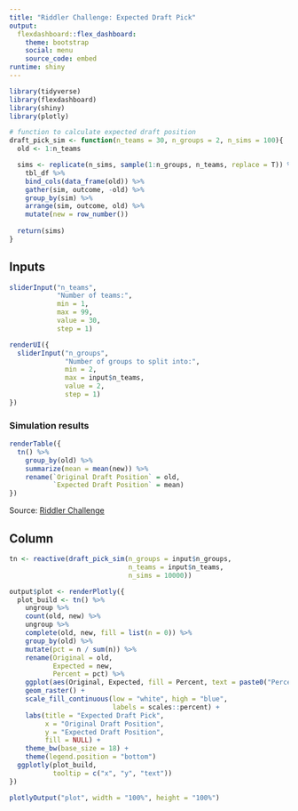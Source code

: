 ```yaml
---
title: "Riddler Challenge: Expected Draft Pick"
output: 
  flexdashboard::flex_dashboard:
    theme: bootstrap
    social: menu
    source_code: embed
runtime: shiny
---
```


```r
library(tidyverse)
library(flexdashboard)
library(shiny)
library(plotly)

# function to calculate expected draft position
draft_pick_sim <- function(n_teams = 30, n_groups = 2, n_sims = 100){
  old <- 1:n_teams

  sims <- replicate(n_sims, sample(1:n_groups, n_teams, replace = T)) %>%
    tbl_df %>%
    bind_cols(data_frame(old)) %>%
    gather(sim, outcome, -old) %>%
    group_by(sim) %>%
    arrange(sim, outcome, old) %>%
    mutate(new = row_number())
  
  return(sims)
}
```

Inputs {.sidebar}
-------------------------------------

```r
sliderInput("n_teams",
            "Number of teams:",
            min = 1,
            max = 99,
            value = 30,
            step = 1)

renderUI({
  sliderInput("n_groups",
              "Number of groups to split into:",
              min = 2,
              max = input$n_teams,
              value = 2,
              step = 1)
})
```

### Simulation results

```r
renderTable({
  tn() %>%
    group_by(old) %>%
    summarize(mean = mean(new)) %>%
    rename(`Original Draft Position` = old,
           `Expected Draft Position` = mean)
})
```

Source: [Riddler Challenge](http://fivethirtyeight.com/features/how-high-can-count-von-count-count/)

Column
-----------------------------------------------------------------------

```r
tn <- reactive(draft_pick_sim(n_groups = input$n_groups,
                              n_teams = input$n_teams,
                              n_sims = 10000))

output$plot <- renderPlotly({
  plot_build <- tn() %>%
    ungroup %>%
    count(old, new) %>%
    ungroup %>%
    complete(old, new, fill = list(n = 0)) %>%
    group_by(old) %>%
    mutate(pct = n / sum(n)) %>%
    rename(Original = old,
           Expected = new,
           Percent = pct) %>%
    ggplot(aes(Original, Expected, fill = Percent, text = paste0("Percent: ", Percent * 100, "%"))) +
    geom_raster() +
    scale_fill_continuous(low = "white", high = "blue",
                          labels = scales::percent) +
    labs(title = "Expected Draft Pick",
         x = "Original Draft Position",
         y = "Expected Draft Position",
         fill = NULL) +
    theme_bw(base_size = 18) +
    theme(legend.position = "bottom")
  ggplotly(plot_build,
           tooltip = c("x", "y", "text"))
})

plotlyOutput("plot", width = "100%", height = "100%")
```
